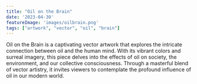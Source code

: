 ```yaml
---
title: "Oil on the Brain"
date: '2023-04-30'
featureImage: 'images/oilbrain.png'
tags: ["artwork", "vector", "oil", "brain"]
---
```


<CustomImage src="images/oilbrain.png" alt="Oil on the brain prompted vector artwork." />

Oil on the Brain is a captivating vector artwork that explores the intricate connection 
between oil and the human mind. With its vibrant colors and surreal imagery, this piece 
delves into the effects of oil on society, the environment, and our collective consciousness. 
Through a masterful blend of vector artistry, it invites viewers to contemplate the profound 
influence of oil in our modern world.

